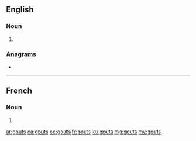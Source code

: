 {{also|goûts}}
==English==

===Noun===
{{head|en|noun plural form}}

# {{plural of|gout|lang=en}}

===Anagrams===
* {{l|en|gusto}}

----

==French==

===Noun===
{{head|fr|noun plural form|g=m}}

# {{plural of|gout|lang=fr}}

[[ar:gouts]]
[[ca:gouts]]
[[eo:gouts]]
[[fr:gouts]]
[[ku:gouts]]
[[mg:gouts]]
[[my:gouts]]